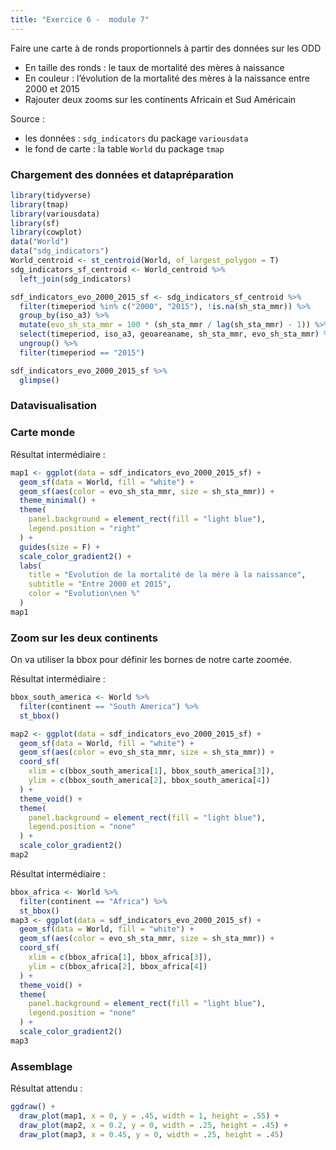 ```yaml
---
title: "Exercice 6 -  module 7"
---
```


Faire une carte à de ronds proportionnels à partir des données sur les ODD

  - En taille des ronds : le taux de mortalité des mères à naissance
  - En couleur : l'évolution de la mortalité des mères à la naissance entre 2000 et 2015
  - Rajouter deux zooms sur les continents Africain et Sud Américain

Source :

 - les données : `sdg_indicators` du package `variousdata` 
 - le fond de carte : la table `World` du package `tmap`


### Chargement des données et datapréparation

```r
library(tidyverse)
library(tmap)
library(variousdata)
library(sf)
library(cowplot)
data("World")
data("sdg_indicators")
World_centroid <- st_centroid(World, of_largest_polygon = T)
sdg_indicators_sf_centroid <- World_centroid %>%
  left_join(sdg_indicators)

sdf_indicators_evo_2000_2015_sf <- sdg_indicators_sf_centroid %>%
  filter(timeperiod %in% c("2000", "2015"), !is.na(sh_sta_mmr)) %>%
  group_by(iso_a3) %>%
  mutate(evo_sh_sta_mmr = 100 * (sh_sta_mmr / lag(sh_sta_mmr) - 1)) %>%
  select(timeperiod, iso_a3, geoareaname, sh_sta_mmr, evo_sh_sta_mmr) %>%
  ungroup() %>%
  filter(timeperiod == "2015")

sdf_indicators_evo_2000_2015_sf %>%
  glimpse()
```

### Datavisualisation

### Carte monde

Résultat intermédiaire :

```r
map1 <- ggplot(data = sdf_indicators_evo_2000_2015_sf) +
  geom_sf(data = World, fill = "white") +
  geom_sf(aes(color = evo_sh_sta_mmr, size = sh_sta_mmr)) +
  theme_minimal() +
  theme(
    panel.background = element_rect(fill = "light blue"),
    legend.position = "right"
  ) +
  guides(size = F) +
  scale_color_gradient2() +
  labs(
    title = "Evolution de la mortalité de la mère à la naissance",
    subtitle = "Entre 2000 et 2015",
    color = "Evolution\nen %"
  )
map1
```

### Zoom sur les deux continents

On va utiliser la bbox pour définir les bornes de notre carte zoomée.

Résultat intermédiaire : 

```r
bbox_south_america <- World %>%
  filter(continent == "South America") %>%
  st_bbox()

map2 <- ggplot(data = sdf_indicators_evo_2000_2015_sf) +
  geom_sf(data = World, fill = "white") +
  geom_sf(aes(color = evo_sh_sta_mmr, size = sh_sta_mmr)) +
  coord_sf(
    xlim = c(bbox_south_america[1], bbox_south_america[3]),
    ylim = c(bbox_south_america[2], bbox_south_america[4])
  ) +
  theme_void() +
  theme(
    panel.background = element_rect(fill = "light blue"),
    legend.position = "none"
  ) +
  scale_color_gradient2()
map2

```

Résultat intermédiaire : 

```r
bbox_africa <- World %>%
  filter(continent == "Africa") %>%
  st_bbox()
map3 <- ggplot(data = sdf_indicators_evo_2000_2015_sf) +
  geom_sf(data = World, fill = "white") +
  geom_sf(aes(color = evo_sh_sta_mmr, size = sh_sta_mmr)) +
  coord_sf(
    xlim = c(bbox_africa[1], bbox_africa[3]),
    ylim = c(bbox_africa[2], bbox_africa[4])
  ) +
  theme_void() +
  theme(
    panel.background = element_rect(fill = "light blue"),
    legend.position = "none"
  ) +
  scale_color_gradient2()
map3

```

### Assemblage

Résultat attendu :

```r
ggdraw() +
  draw_plot(map1, x = 0, y = .45, width = 1, height = .55) +
  draw_plot(map2, x = 0.2, y = 0, width = .25, height = .45) +
  draw_plot(map3, x = 0.45, y = 0, width = .25, height = .45)
```